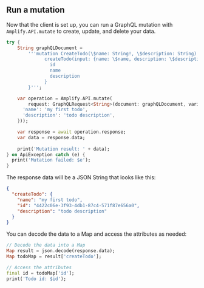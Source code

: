 ## Run a mutation

Now that the client is set up, you can run a GraphQL mutation with `Amplify.API.mutate` to create, update, and delete your data.

```dart
try {
    String graphQLDocument =
        '''mutation CreateTodo(\$name: String!, \$description: String) {
              createTodo(input: {name: \$name, description: \$description}) {
                id
                name
                description
              }
        }''';

    var operation = Amplify.API.mutate(
        request: GraphQLRequest<String>(document: graphQLDocument, variables: {
      'name': 'my first todo',
      'description': 'todo description',
    }));

    var response = await operation.response;
    var data = response.data;
    
    print('Mutation result: ' + data);
} on ApiException catch (e) {
  print('Mutation failed: $e');
}
```

The response data will be a JSON String that looks like this:

```json
{
  "createTodo": {
    "name": "my first todo",
    "id": "4422c06e-3f93-4db1-87c4-571f87e656a0",
    "description": "todo description"
  }
}
```

You can decode the data to a Map and access the attributes as needed:

```dart
// Decode the data into a Map
Map result = json.decode(response.data);
Map todoMap = result['createTodo'];

// Access the attributes
final id = todoMap['id'];
print('Todo id: $id');
```